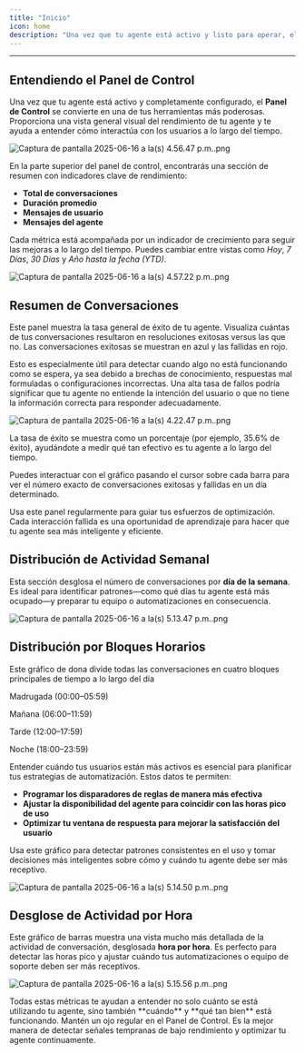 ```yaml
---
title: "Inicio"
icon: home
description: "Una vez que tu agente está activo y listo para operar, el Panel de Control se convierte en tu espacio principal para monitorear el rendimiento y la actividad en tiempo real. Esta sección te ayuda a obtener una imagen clara de cómo tu agente interactúa con los usuarios, qué tan efectivas son sus respuestas y cuándo se utiliza más"
---
```


---

## Entendiendo el Panel de Control

Una vez que tu agente está activo y completamente configurado, el **Panel de Control** se convierte en una de tus herramientas más poderosas. Proporciona una vista general visual del rendimiento de tu agente y te ayuda a entender cómo interactúa con los usuarios a lo largo del tiempo.

![Captura de pantalla 2025-06-16 a la(s) 4.56.47 p.m..png](/images/Capturadepantalla2025-06-16ala\(s\)4.56.47p.m..png)

En la parte superior del panel de control, encontrarás una sección de resumen con indicadores clave de rendimiento:

- **Total de conversaciones**
- **Duración promedio**
- **Mensajes de usuario**
- **Mensajes del agente**

Cada métrica está acompañada por un indicador de crecimiento para seguir las mejoras a lo largo del tiempo. Puedes cambiar entre vistas como _Hoy_, _7 Días_, _30 Días_ y _Año hasta la fecha (YTD)_.

![Captura de pantalla 2025-06-16 a la(s) 4.57.22 p.m..png](/images/Capturadepantalla2025-06-16ala\(s\)4.57.22p.m..png)

## Resumen de Conversaciones

Este panel muestra la tasa general de éxito de tu agente. Visualiza cuántas de tus conversaciones resultaron en resoluciones exitosas versus las que no. Las conversaciones exitosas se muestran en azul y las fallidas en rojo.

Esto es especialmente útil para detectar cuando algo no está funcionando como se espera, ya sea debido a brechas de conocimiento, respuestas mal formuladas o configuraciones incorrectas. Una alta tasa de fallos podría significar que tu agente no entiende la intención del usuario o que no tiene la información correcta para responder adecuadamente.

![Captura de pantalla 2025-06-16 a la(s) 4.22.47 p.m..png](/images/Capturadepantalla2025-06-16ala\(s\)4.22.47p.m..png)

La tasa de éxito se muestra como un porcentaje (por ejemplo, 35.6% de éxito), ayudándote a medir qué tan efectivo es tu agente a lo largo del tiempo.

Puedes interactuar con el gráfico pasando el cursor sobre cada barra para ver el número exacto de conversaciones exitosas y fallidas en un día determinado.

<Note>
  Usa este panel regularmente para guiar tus esfuerzos de optimización. Cada interacción fallida es una oportunidad de aprendizaje para hacer que tu agente sea más inteligente y eficiente.
</Note>

## Distribución de Actividad Semanal

Esta sección desglosa el número de conversaciones por **día de la semana**. Es ideal para identificar patrones—como qué días tu agente está más ocupado—y preparar tu equipo o automatizaciones en consecuencia.

![Captura de pantalla 2025-06-16 a la(s) 5.13.47 p.m..png](/images/Capturadepantalla2025-06-16ala\(s\)5.13.47p.m..png)

## Distribución por Bloques Horarios

Este gráfico de dona divide todas las conversaciones en cuatro bloques principales de tiempo a lo largo del día

<Note>
  Madrugada (00:00–05:59)

  Mañana (06:00–11:59)

  Tarde (12:00–17:59)

  Noche (18:00–23:59)
</Note>

Entender cuándo tus usuarios están más activos es esencial para planificar tus estrategias de automatización. Estos datos te permiten:

- **Programar los disparadores de reglas de manera más efectiva**
- **Ajustar la disponibilidad del agente para coincidir con las horas pico de uso**
- **Optimizar tu ventana de respuesta para mejorar la satisfacción del usuario**

Usa este gráfico para detectar patrones consistentes en el uso y tomar decisiones más inteligentes sobre cómo y cuándo tu agente debe ser más receptivo.

![Captura de pantalla 2025-06-16 a la(s) 5.14.50 p.m..png](/images/Capturadepantalla2025-06-16ala\(s\)5.14.50p.m..png)

## Desglose de Actividad por Hora

Este gráfico de barras muestra una vista mucho más detallada de la actividad de conversación, desglosada **hora por hora**. Es perfecto para detectar las horas pico y ajustar cuándo tus automatizaciones o equipo de soporte deben ser más receptivos.

![Captura de pantalla 2025-06-16 a la(s) 5.15.56 p.m..png](/images/Capturadepantalla2025-06-16ala\(s\)5.15.56p.m..png)

<Note>
  Todas estas métricas te ayudan a entender no solo cuánto se está utilizando tu agente, sino también **cuándo** y **qué tan bien** está funcionando.
</Note>

<Tip>
  Mantén un ojo regular en el Panel de Control. Es la mejor manera de detectar señales tempranas de bajo rendimiento y optimizar tu agente continuamente.
</Tip>